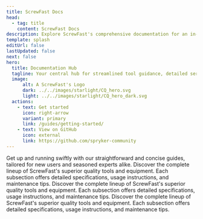 ```yaml
---
title: ScrewFast Docs
head:
  - tag: title
    content: ScrewFast Docs
description: Explore ScrewFast's comprehensive documentation for an in-depth look at our premium tools and construction services. 
template: splash
editUrl: false
lastUpdated: false
next: false
hero:
  title: Documentation Hub
  tagline: Your central hub for streamlined tool guidance, detailed service docs, and project support.
  image:
      alt: A ScrewFast's Logo
      dark: ../../images/starlight/CQ_hero.svg
      light: ../../images/starlight/CQ_hero_dark.svg
  actions:
    - text: Get started
      icon: right-arrow
      variant: primary
      link: /guides/getting-started/
    - text: View on GitHub
      icon: external
      link: https://github.com/spryker-community
---
```


<CardGrid stagger>

  <Card title="Quick Start Guides" icon="document">
    Get up and running swiftly with our straightforward and concise guides, tailored for new users and seasoned experts alike.
  </Card>

  <Card title="Tools & Equipment" icon="seti:eslint">
    Discover the complete lineup of ScrewFast's superior quality tools and equipment. Each subsection offers detailed specifications, usage instructions, and maintenance tips.
  </Card>

   <Card title="Construction Services" icon="seti:puppet">
    Discover the complete lineup of ScrewFast's superior quality tools and equipment. Each subsection offers detailed specifications, usage instructions, and maintenance tips.
  </Card>

   <Card title="Advanced Topics" icon="seti:terraform">
    Discover the complete lineup of ScrewFast's superior quality tools and equipment. Each subsection offers detailed specifications, usage instructions, and maintenance tips.
  </Card>
</CardGrid>
